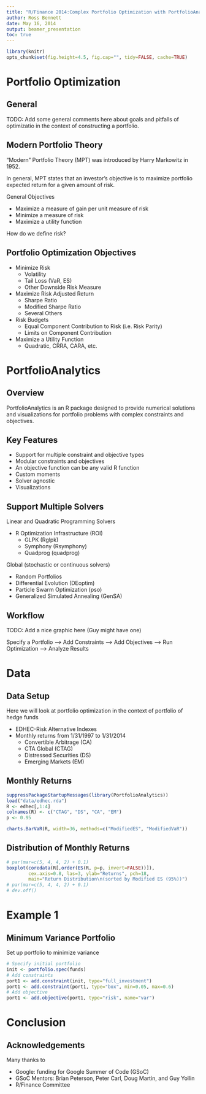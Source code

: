 ```yaml
---
title: "R/Finance 2014:Complex Portfolio Optimization with PortfolioAnalytics"
author: Ross Bennett
date: May 16, 2014
output: beamer_presentation
toc: true
---
```


```r
library(knitr)
opts_chunk$set(fig.height=4.5, fig.cap="", tidy=FALSE, cache=TRUE)
```


# Portfolio Optimization

## General
TODO: Add some general comments here about goals and pitfalls of optimizatio in the context of constructing a portfolio.

## Modern Portfolio Theory
"Modern" Portfolio Theory (MPT) was introduced by Harry Markowitz in 1952.

In general, MPT states that an investor's objective is to maximize portfolio expected return for a given amount of risk.

General Objectives

* Maximize a measure of gain per unit measure of risk
* Minimize a measure of risk
* Maximize a utility function

How do we define risk?

## Portfolio Optimization Objectives
* Minimize Risk
    * Volatility
    * Tail Loss (VaR, ES)
    * Other Downside Risk Measure
* Maximize Risk Adjusted Return
    * Sharpe Ratio
    * Modified Sharpe Ratio
    * Several Others
* Risk Budgets
    * Equal Component Contribution to Risk (i.e. Risk Parity)
    * Limits on Component Contribution
* Maximize a Utility Function
    * Quadratic, CRRA, CARA, etc.

# PortfolioAnalytics

## Overview

PortfolioAnalytics is an R package designed to provide numerical solutions and visualizations for portfolio problems with complex constraints and objectives.

## Key Features

* Support for multiple constraint and objective types
* Modular constraints and objectives
* An objective function can be any valid R function
* Custom moments
* Solver agnostic
* Visualizations

<!---
The key points to make here are:
- Flexibility
  - The multiple types and modularity of constraints and objectives allows us to add, remove, combine, etc. multiple constraint and objective types very easily.
  - Define an objective as any valid R function
  - Define a function to compute the moments (sample, robust, shrinkage, factor model, GARCH model, etc.)
- PortfolioAnalytics comes "pre-built" with several constraint types.
-->


## Support Multiple Solvers

Linear and Quadratic Programming Solvers

* R Optimization Infrastructure (ROI)
    * GLPK (Rglpk)
    * Symphony (Rsymphony)
    * Quadprog (quadprog)

Global (stochastic or continuous solvers)

* Random Portfolios
* Differential Evolution (DEoptim)
* Particle Swarm Optimization (pso)
* Generalized Simulated Annealing (GenSA)

## Workflow
TODO: Add a nice graphic here (Guy might have one)

Specify a Portfolio --> Add Constraints --> Add Objectives --> Run Optimization --> Analyze Results

<!---
Describe each function:
- portfolio.spec
- add.constraint
- add.objective
- optimize.portfolio and optimize.portfolio.rebalancing
Just give a general description of the functions to analyze results
-->

# Data

## Data Setup
Here we will look at portfolio optimization in the context of portfolio of hedge funds

* EDHEC-Risk Alternative Indexes
* Monthly returns from 1/31/1997 to 1/31/2014
    * Convertible Arbitrage (CA)
    * CTA Global (CTAG)
    * Distressed Securities (DS)
    * Emerging Markets (EM)


## Monthly Returns
```r
suppressPackageStartupMessages(library(PortfolioAnalytics))
load("data/edhec.rda")
R <- edhec[,1:4]
colnames(R) <- c("CTAG", "DS", "CA", "EM")
p <- 0.95
```

```r
charts.BarVaR(R, width=36, methods=c("ModifiedES", "ModifiedVaR"))
```

## Distribution of Monthly Returns
```r
# par(mar=c(5, 4, 4, 2) + 0.1)
boxplot(coredata(R[,order(ES(R, p=p, invert=FALSE))]),
        cex.axis=0.8, las=3, ylab="Returns", pch=18,
        main="Return Distribution\n(sorted by Modified ES (95%))")
# par(mar=c(5, 4, 4, 2) + 0.1)
# dev.off()
```

# Example 1

## Minimum Variance Portfolio
Set up portfolio to minimize variance
```r
# Specify initial portfolio
init <- portfolio.spec(funds)
# Add constraints
port1 <- add.constraint(init, type="full_investment")
port1 <- add.constraint(port1, type="box", min=0.05, max=0.6)
# Add objective
port1 <- add.objective(port1, type="risk", name="var")
```


# Conclusion

## Acknowledgements
Many thanks to

* Google: funding for Google Summer of Code (GSoC)
* GSoC Mentors: Brian Peterson, Peter Carl, Doug Martin, and Guy Yollin
* R/Finance Committee

<!---
- One of the best things about GSoC is the opportunity to work and interact with the mentors.
- Thank the GSoC mentors for offering help and guidance during the GSoC project and after as I continued to work on the PortfolioAnalytics package.
- R/Finance Committee for the conference and the opportunity to talk about PortfolioAnalytics.
- Google for funding the Google Summer of Code for PortfolioAnalytics and many other proposals for R
-->




